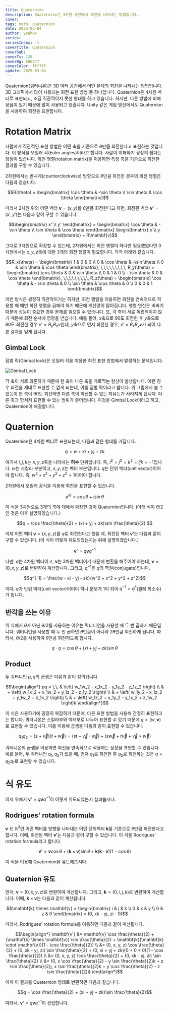 ```yaml
---
title: Quaternion
description: Quaternion은 3차원 공간에서 회전을 나타내는 방법입니다.
cover:
tags: math, quaternion
date: 2025-03-04
author: yeahx4
series: 
seriesIndex: -1
coverTitle: Quaternion
coverSub: 
coverTs: 120
coverBg: E06577
coverColor: ffffff
update: 2025-03-04
---
```


Quaternion(쿼터니온)은 3D 벡터 공간에서 어떤 물체의 회전을 나타내는 방법입니다.
3D 그래픽에서 많이 사용되는 회전 표현 방법 중 하나입니다. Quaternion은 4차원 벡터로 표현되고,
조금 직관적이지 못한 형태를 하고 있습니다. 하지만, 다른 방법에 비해 장점이 있기 때문에
많이 사용되고 있습니다. Unity 같은 게임 엔진에서도 Quaternion을 사용하여 회전을 표현합니다.

# Rotation Matrix

사람에게 직관적인 표현 방법은 어떤 축을 기준으로 $\theta$만큼 회전한다고 표현하는 것입니다.
이 방식을 오일러 각(Euler angles)이라고 합니다. 사람이 이해하기 굉장히 쉽다는 장점이 
있습니다. 회전 행렬(rotation matrix)을 이용하면 특정 축을 기준으로 회전한 결과를 구할 수 있습니다.

2차원에서는 반시계(counterclockwise) 방향으로 $\theta$만큼 회전한 경우의 회전 행렬은 다음과 같습니다.

```math
R(\theta) = 
\begin{bmatrix}
\cos \theta & -\sin \theta \\
\sin \theta & \cos \theta
\end{bmatrix}
```

따라서 2차원 위의 어떤 벡터 $\mathbf{v} = (x, y)$를 $\theta$만큼 회전한다고 하면,
회전된 벡터 $\mathbf{v'} = (x', y')$는 다음과 같이 구할 수 있습니다.

```math
\begin{bmatrix}
x' \\
y'
\end{bmatrix}
=
\begin{bmatrix}
\cos \theta & -\sin \theta \\
\sin \theta & \cos \theta
\end{bmatrix}
\begin{bmatrix}
x \\
y
\end{bmatrix}
= R\mathbf{v}
```

그대로 3차원으로 확장할 수 있는데, 2차원에서는 회전 행렬이 하나만 필요했었다면 3차원에서는
$x, y, z$축에 대한 3개의 회전 행렬이 필요합니다. 각각 아래와 같습니다.

```math
R_x(\theta) = \begin{bmatrix}
1 & 0 & 0 \\ 0 & \cos \theta & -\sin \theta \\ 0 & \sin \theta & \cos \theta
\end{bmatrix}, \,\,\,\,\,\,\,\,\,
R_y(\theta) = \begin{bmatrix}
\cos \theta & 0 & \sin \theta \\ 0 & 1 & 0 \\ - \sin \theta & 0 & \cos \theta
\end{bmatrix}, \,\,\,\,\,\,\,\,\,
R_z(\theta) = \begin{bmatrix}
\cos \theta & - \sin \theta & 0 \\ \sin \theta & \cos \theta & 0 \\ 0 & 0 & 1
\end{bmatrix}
```

이런 방식은 굉장히 직관적이기는 하지만, 회전 행렬을 이용하면 회전을 연속적으로 적용할 때
매번 회전 행렬을 곱해야 하기 때문에 계산량이 많아집니다. 행렬 연산은 비싸기 때문에
성능이 중요한 경우 문제를 일으킬 수 있습니다. 또,  각 축이 서로 독립적이지 않기 때문에
회전 순서에 영향을 받습니다. 예를 들어, $x$축으로 90도 회전한 후 $y$축으로 90도 회전한 경우
$v' = R_y R_x v$인데, $y$축으로 먼저 회전한 경우, $v' = R_x R_y v$가 되어 
다른 결과를 얻게 됩니다.

## Gimbal Lock

짐벌 락(Gimbal lock)은 오일러 각을 이용한 회전 표현 방법에서 발생하는 문제입니다.

![Gimbal Lock](/img/math/quaternion/Gimbal_Lock_Plane.gif)

각 축이 서로 의존하기 때문에 한 축이 다른 축을 가로막는 현상이 발생합니다. 이런 경우
회전을 제대로 표현할 수 없게 되는데, 이를 짐벌 락이라고 합니다. 위 그림에서 볼 수 있듯이
한 축이 90도 회전하면 다른 축이 회전할 수 있는 자유도가 사라지게 됩니다. 다른 축과
합쳐져 표현할 수 있는 범위가 줄어듭니다. 이것을 Gimbal Lock이라고 하고,
Quaternion이 해결합니다.

# Quaternion

Quaternion은 4차원 벡터로 표현되는데, 다음과 같은 형태를 가집니다.

```math
q = w + xi + yj + zk
```

여기서 $i, j, k$는 $x, y, z$축을 나타내는 **허수** 단위입니다. 즉,
$i^2 = j^2 = k^2 = ijk = -1$입니다. $w$는 스칼라 부분이고, $x, y, z$는 벡터 부분입니다.
$q$는 단위 벡터(unit vector)이어야 합니다. 즉, $w^2 + x^2 + y^2 + z^2 = 1$이어야 합니다.

2차원에서 오일러 공식을 이용해 회전을 표현할 수 있습니다.

```math
e^{i \theta} = \cos \theta + i \sin \theta
```

이 식을 3차원으로 3개의 축에 대해서 확장한 것이 Quaternion입니다. (아래 식이
$\theta / 2$인 것은 이후 설명하겠습니다.)

```math
q = \cos \frac{\theta}{2} + (xi + yj + zk)\sin \frac{\theta}{2} 
```

이제 어떤 벡터 $\mathbf{v} = (x, y, z)$를 $q$로 회전한다고 했을 때, 회전된 벡터 $\mathbf{v'}$는
다음과 같이 구할 수 있습니다. (이 식이 어떻게 유도되었는지는 뒤에 설명하겠습니다.)

```math
\mathbf{v'} = q \mathbf{v} q^{-1}
```

다만, $q$는 4차원 벡터이고, $\mathbf{v}$는 3차원 벡터이기 때문에 변환을 해주어야 하는데,
$\mathbf{v} = (0, x, y, z)$로 변환하여 계산합니다. 그리고, $q^{-1}$은 $q$의 역원(conjugate)입니다.

```math
q^{-1} = \frac{w - xi - yj - zk}{w^2 + x^2 + y^2 + z^2}
```

이때, $q$가 단위 벡터(unit vector)이어야 하니 분모가 1이 되어 $q^{-1} = q^*$(켤레 복소수)가
됩니다.

## 반각을 쓰는 이유

위 식에서 $\theta$가 아닌 $\theta / 2$를 사용하는 이유는 쿼터니언을 사용할 때 두 번
곱하기 때문입니다. 쿼터니언을 사용할 때 두 번 곱하면 $\theta$만큼이 아니라 $2\theta$만큼
회전하게 됩니다. 따라서, $\theta / 2$를 사용하여 $\theta$만큼 회전하도록 합니다.

```math
q \cdot q = \cos \theta + (xi + yj + zk)\sin \theta
```

## Product

두 쿼터니언 $p, q$의 곱셈은 다음과 같이 정의됩니다.

```math
\begin{align*}
pq = \,\, & \left( w_1w_2 - x_1x_2 - y_1y_2 - z_1z_2 \right) \\
    & + \left( w_1x_2 + x_1w_2 + y_1z_2 - z_1y_2 \right)i \\
    & + \left( w_1y_2 - x_1z_2 + y_1w_2 + z_1x_2 \right)j \\
    & + \left( w_1z_2 + x_1y_2 - y_1x_2 + z_1w_2 \right)k
\end{align*}
```

이 식은 사용하기에 굉장히 복잡하기 때문에, 다른 표현 방법을 사용해 간결히 표현하고는 합니다.
쿼터니온은 스칼라부와 벡터부로 나누어 표현할 수 있기 때문에 $q = (w, \mathbf{v})$로 표현할 수 있습니다.
이를 이용해 곱셈을 다음과 같이 표현할 수 있습니다.

```math
q_1 q_2 = \left( s + \vec{v} \right)\left( t + \vec{w} \right)
= \left(st -  \vec{v} \cdot \vec{w} \right) + \left( s \vec{w} + t \vec{v} + \vec{v} \times \vec{w} \right)
```

쿼터니온의 곱셈을 이용하면 회전을 연속적으로 적용하는 상황을 표현할 수 있습니다. 예를 들어,
두 쿼터니언 $q_1, q_2$가 있을 때, 먼저 $q_1$로 회전한 후 $q_2$로 회전하는 것은
$q = q_2 q_1$로 표현할 수 있습니다.

# 식 유도

이제 위에서 $\mathbf{v'} = q \mathbf{v} q^{-1}$이 어떻게 유도되었는지 살펴봅시다.

## Rodrigues' rotation formula

$\mathbf{v} \in \mathbb{R}^3$인 어떤 벡터를 방향을 나타내는 어떤 단위벡터
$\mathbf{k}$를 기준으로 $\theta$만큼 회전한다고 합시다. 이때, 회전된 벡터 $\mathbf{v'}$는
다음과 같이 구할 수 있습니다. 이 식을 Rodrigues' rotation formula라고 합니다.

```math
\mathbf{v'} = \mathbf{v} \cos \theta + (\mathbf{k} \times \mathbf{v}) \sin \theta + \mathbf{k}(\mathbf{k} \cdot \mathbf{v})(1 - \cos \theta)
```

이 식을 이용해 Quaternion을 유도해봅시다.

## Quaternion 유도

먼저, $\mathbf{v} = (0, x, y, z)$로 변환하여 계산합니다. 그리고, $\mathbf{k} = (0, i, j, k)$로
변환하여 계산합니다. 이때, $\mathbf{k} \times \mathbf{v}$는 다음과 같이 계산됩니다.

```math
\mathbf{k} \times \mathbf{v} = \begin{bmatrix}
i & j & k \\
0 & x & y \\
0 & z & 0
\end{bmatrix} = (0, xk - yj, zi - 0)
```

따라서, Rodrigues' rotation formula를 이용하면 다음과 같이 계산됩니다.

```math
\begin{align*}
\mathbf{v'} &= \mathbf{v} \cos \frac{\theta}{2} + (\mathbf{k} \times \mathbf{v}) \sin \frac{\theta}{2} + \mathbf{k}(\mathbf{k} \cdot \mathbf{v})(1 - \cos \frac{\theta}{2}) \\
&= (0, x, y, z) \cos \frac{\theta}{2} + (0, xk - yj, zi) \sin \frac{\theta}{2} + (0, xi + yj + zk)(0 + 0 + 0)(1 - \cos \frac{\theta}{2}) \\
&= (0, x, y, z) \cos \frac{\theta}{2} + (0, xk - yj, zi) \sin \frac{\theta}{2} \\
&= (0, x \cos \frac{\theta}{2} - y \sin \frac{\theta}{2}k + z \sin \frac{\theta}{2}j, x \sin \frac{\theta}{2}k + y \cos \frac{\theta}{2} - z \sin \frac{\theta}{2}i)
\end{align*}
```

이제 이 결과를 Quaternion 형태로 변환하면 다음과 같습니다.

```math
q = \cos \frac{\theta}{2} + (xi + yj + zk)\sin \frac{\theta}{2}
```

따라서, $\mathbf{v'} = q \mathbf{v} q^{-1}$이 성립합니다.